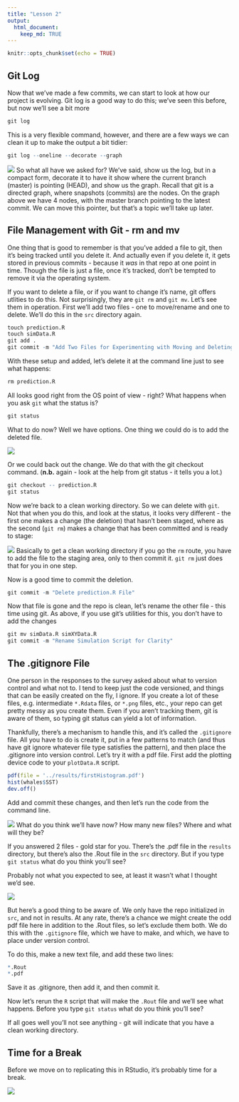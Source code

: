 ```yaml
---
title: "Lesson 2"
output: 
  html_document:
    keep_md: TRUE
---
```


```r
knitr::opts_chunk$set(echo = TRUE)
```


## Git Log
Now that we've made a few commits, we can start to look at how our project is evolving. Git log is a good way to do this; we've seen this before, but now we'll see a bit more

```r
git log
```

This is a very flexible command, however, and there are a few ways we can clean it up to make the output a bit tidier:

```r
git log --oneline --decorate --graph
```

![](images/gitLog.png)
So what all have we asked for? We've said, show us the log, but in a compact form, decorate it to have it show where the current branch (master) is pointing (HEAD), and show us the graph. Recall that git is a directed graph, where snapshots (commits) are the nodes. On the graph above we have 4 nodes, with the master branch pointing to the latest commit. We can move this pointer, but that's a topic we'll take up later.


## File Management with Git - rm and mv
One thing that is good to remember is that you've added a file to git, then it's being tracked until you delete it. And actually even if you delete it, it gets stored in previous commits - because it _was_ in that repo at one point in time. Though the file is just a file, once it's tracked, don't be tempted to remove it via the operating system. 

If you want to delete a file, or if you want to change it's name, git offers utlities to do this. Not surprisingly, they are ```git rm``` and ```git mv```. Let's see them in operation. First we'll add two files - one to move/rename and one to delete. We'll do this in the ```src``` directory again.

```r
touch prediction.R
touch simData.R
git add .
git commit -m "Add Two Files for Experimenting with Moving and Deleting"
```

With these setup and added, let's delete it at the command line just to see what happens:

```r
rm prediction.R
```

All looks good right from the OS point of view - right? What happens when you ask ```git``` what the status is?

```r
git status
```

What to do now? Well we have options. One thing we could do is to add the deleted file. 

![](images/gitRm2.png)

Or we could back out the change. We do that with the git checkout command. (**n.b.** again - look at the help from git status - it tells you a lot.)

```r
git checkout -- prediction.R
git status

```

Now we're back to a clean working directory. So we can delete with ```git```. Not that when you do this, and look at the status, it looks very different - the first one makes a change (the deletion) that hasn't been staged, where as the second (```git rm```) makes a change that has been committed and is ready to stage:

![](images/gitrm.png)
Basically to get a clean working directory if you go the ```rm``` route, you have to add the file to the staging area, only to then commit it. ```git rm``` just does that for you in one step. 

Now is a good time to commit the deletion.

```r
git commit -m "Delete prediction.R File"
```


Now that file is gone and the repo is clean, let's rename the other file - this time using git. As above, if you use git's utilities for this, you don't have to add the changes

```r
git mv simData.R simXYData.R
git commit -m "Rename Simulation Script for Clarity"
```


## The .gitignore File
One person in the responses to the survey asked about what to version control and what not to. I tend to keep just the code versioned, and things that can be easily created on the fly, I ignore. If you create a lot of these files, e.g. intermediate ```*.Rdata``` files, or ```*.png``` files, etc., your repo can get pretty messy as you create them. Even if you aren't tracking them, git is aware of them, so typing git status can yield a lot of information. 

Thankfully, there's a mechanism to handle this, and it's called the ```.gitignore``` file. All you have to do is create it, put in a few patterns to match (and thus have git ignore whatever file type satisfies the pattern), and then place the .gitignore into version control. Let's try it with a pdf file. First add the plotting device code to your ```plotData.R``` script.

```r
pdf(file = '../results/firstHistogram.pdf')
hist(whales$SST)
dev.off()
```

Add and commit these changes, and then let's run the code from the command line.

![](images/plotHist.png)
What do you think we'll have now? How many new files? Where and what will they be?

If you answered 2 files - gold star for you. There's the .pdf file in the ```results``` directory, but there's also the .Rout file in the ```src``` directory. But if you type ```git status``` what do you think you'll see? 

Probably not what you expected to see, at least it wasn't what I thought we'd see. 

![](images/rout.png)

But here's a good thing to be aware of. We only have the repo initialized in ```src```, and not in results. At any rate, there's a chance we might create the odd pdf file here in addition to the .Rout files, so let's exclude them both. We do this with the   ```.gitignore``` file, which we have to make, and which, we have to place under version control.

To do this, make a new text file, and add these two lines:

```r
*.Rout
*.pdf
```

Save it as .gitignore, then add it, and then commit it.

Now let's rerun the ```R``` script that will make the ```.Rout``` file and we'll see what happens. Before you type ```git status``` what do you think you'll see?

If all goes well you'll not see anything - git will indicate that you have a clean working directory.


## Time for a Break
Before we move on to replicating this in RStudio, it's probably time for a break.

![](images/Its-Time-For-a-Break.jpeg)